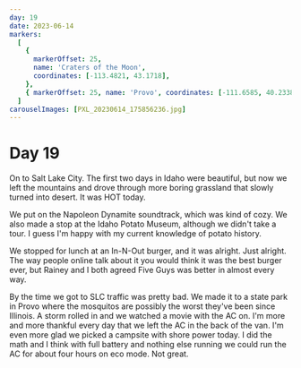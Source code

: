 ```yaml
---
day: 19
date: 2023-06-14
markers:
  [
    {
      markerOffset: 25,
      name: 'Craters of the Moon',
      coordinates: [-113.4821, 43.1718],
    },
    { markerOffset: 25, name: 'Provo', coordinates: [-111.6585, 40.2338] },
  ]
carouselImages: [PXL_20230614_175856236.jpg]
---
```


# Day 19

On to Salt Lake City. The first two days in Idaho were beautiful, but now we left the mountains and drove through more boring grassland that slowly turned into desert. It was HOT today.

We put on the Napoleon Dynamite soundtrack, which was kind of cozy. We also made a stop at the Idaho Potato Museum, although we didn't take a tour. I guess I'm happy with my current knowledge of potato history.

We stopped for lunch at an In-N-Out burger, and it was alright. Just alright. The way people online talk about it you would think it was the best burger ever, but Rainey and I both agreed Five Guys was better in almost every way.

By the time we got to SLC traffic was pretty bad. We made it to a state park in Provo where the mosquitos are possibly the worst they've been since Illinois. A storm rolled in and we watched a movie with the AC on. I'm more and more thankful every day that we left the AC in the back of the van. I'm even more glad we picked a campsite with shore power today. I did the math and I think with full battery and nothing else running we could run the AC for about four hours on eco mode. Not great.
